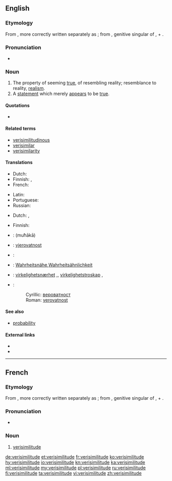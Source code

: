 ==English==
{{was wotd|2006|April|16}}
{{wikipedia}}

===Etymology===
From {{etyl|la|en}} {{term|vērīsimilitūdō||likeness to truth|lang=la}}, more correctly written separately as {{term|vērī similitūdō|||lang=la}}; from {{term|vērī|||lang=la}}, genitive singular of {{term|vērus||true, real|lang=la}}, + {{term|similitūdō||likeness, resemblance|lang=la}}.

===Pronunciation===
* {{a|RP}} {{IPA|/vɛrɪsɪˈmɪlɪtjuːd/}}

===Noun===
{{en-noun}}

# The property of seeming [[true]], of resembling reality; resemblance to reality, [[realism]].
# A [[statement]] which merely [[appear]]s to be [[true]].

====Quotations====
* {{seeCites}}

====Related terms====
* [[verisimilitudinous]]
* [[verisimilar]]
* [[verisimilarity]]

====Translations====
{{trans-top|property of seeming true}}
* Dutch: {{t+|nl|waarschijnlijkheid}}
* Finnish: {{t+|fi|todennäköisyys}}, {{t|fi|todenmukaisuus}}
* French: {{t+|fr|verisimilitude|f}}
{{trans-mid}}
* Latin: {{t|la|verisimilitudo|f}}
* Portuguese: {{t+|pt|verossimilhança|f}}
* Russian: {{t+|ru|правдоподобие|n|tr=prevdopodóbije|sc=Cyrl}}
{{trans-bottom}}

{{trans-top|statement which merely appears to be true}}
* Dutch: {{t|nl|schijnwaarheid}}, {{t|nl|gelijkenis met de werkelijkheid}}
{{trans-mid}}
* Finnish: {{t|fi|näennäistotuus}}
{{trans-bottom}}

{{checktrans-top}}
* {{ttbc|ar}}: {{t|ar|محاكاة}} (muħākā)
* {{ttbc|sh}}: [[vjerovatnost#Bosnian|vjerovatnost]] {{g|f}}
* {{ttbc|fr}}: {{t+|fr|verisimilitude|f}}
* {{ttbc|de}}: [[Wahrheitsnähe]],[[Wahrheitsähnlichkeit]]
* {{ttbc|no}}: [[virkelighetsnærhet]] {{g|m}},{{g|f}}, [[virkelighetstroskap]] {{g|m}},
{{trans-mid}}
* {{ttbc|sh}}:
*: Cyrillic: [[вероватност#Serbian|вероватност]] {{g|f}}
*: Roman: [[verovatnost#Serbian|verovatnost]] {{g|f}}
{{trans-bottom}}

====See also====
* [[probability]]

====External links====
* {{R:Webster 1913}}
* {{R:Century 1911}}

----

==French==

===Etymology===
From {{etyl|la|fr}} {{term|vērīsimilitūdō||likeness to truth|lang=la}}, more correctly written separately as {{term|vērī similitūdō|||lang=la}}; from {{term|vērī|||lang=la}}, genitive singular of {{term|vērus||true, real|lang=la}}, + {{term|similis||like, resembling, similar|lang=la}}.

===Pronunciation===
* {{IPA|/vɛʁisimilityd/|lang=fr}}

===Noun===
{{fr-noun|f}}

# [[verisimilitude#English|verisimilitude]]

[[de:verisimilitude]]
[[et:verisimilitude]]
[[fr:verisimilitude]]
[[ko:verisimilitude]]
[[hy:verisimilitude]]
[[io:verisimilitude]]
[[kn:verisimilitude]]
[[ka:verisimilitude]]
[[ml:verisimilitude]]
[[my:verisimilitude]]
[[pl:verisimilitude]]
[[ru:verisimilitude]]
[[fi:verisimilitude]]
[[ta:verisimilitude]]
[[vi:verisimilitude]]
[[zh:verisimilitude]]